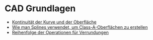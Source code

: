 # CAD Grundlagen

- [Kontinuität der Kurve und der Oberfläche](./cad-essentials/continuity-curve-and-surface)
- [Wie man Splines verwendet, um Class-A-Oberflächen zu erstellen](./cad-essentials/how-to-use-splines-to-create-class-a-Surfaces)
- [Reihenfolge der Operationen für Verrundungen](./cad-essentials/fillet-order-of-operations)


